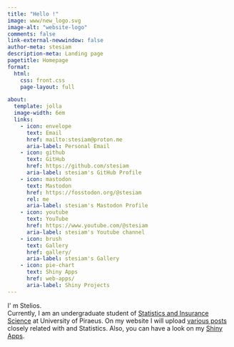 ```yaml
---
title: "Hello !"
image: www/new_logo.svg
image-alt: "website-logo"
comments: false
link-external-newwindow: false
author-meta: stesiam
description-meta: Landing page
pagetitle: Homepage
format: 
  html:
    css: front.css
    page-layout: full

about:
  template: jolla
  image-width: 6em
  links:
    - icon: envelope
      text: Email
      href: mailto:stesiam@proton.me
      aria-label: Personal Email
    - icon: github
      text: GitHub
      href: https://github.com/stesiam
      aria-label: stesiam's GitHub Profile
    - icon: mastodon
      text: Mastodon
      href: https://fosstodon.org/@stesiam
      rel: me
      aria-label: stesiam's Mastodon Profile
    - icon: youtube
      text: YouTube
      href: https://www.youtube.com/@stesiam
      aria-label: stesiam's Youtube channel
    - icon: brush
      text: Gallery
      href: gallery/
      aria-label: stesiam's Gallery
    - icon: pie-chart
      text: Shiny Apps
      href: web-apps/
      aria-label: Shiny Projects
---
```


```{=html}
<div class ="main">
  <p> I' m Stelios. <br>
  Currently, I am an undergraduate student of <a href="https://www.unipi.gr/en/department-of-statistics-and-insurance-science/">Statistics and Insurance Science</a> at University of Piraeus. On my website I will upload <a href="english-posts/">various posts</a> closely related with <i class="fa-brands fa-r-project" style="color: #3584e4;"></i> and Statistics.
Also, you can have a look on my <a href= "web-apps/">Shiny Apps</a>.
</p>
</div>
```